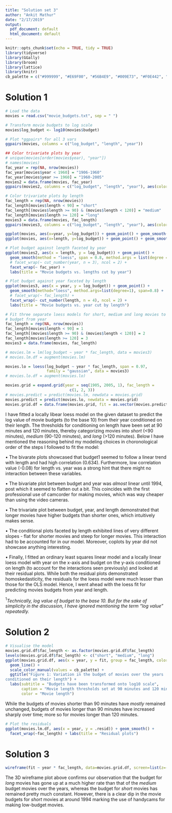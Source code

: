 ```yaml
---
title: "Solution set 3"
author: "Ankit Mathur"
date: "2/17/2019"
output:
  pdf_document: default
  html_document: default
---
```


```r
knitr::opts_chunk$set(echo = TRUE, tidy = TRUE)
library(tidyverse)
library(GGally)
library(broom)
library(lattice)
library(knitr)
cb_palette = c("#999999", "#E69F00", "#56B4E9", "#009E73", "#F0E442", "#0072B2", "#D55E00", "#CC79A7")
```

# Solution 1

```r
# Load the data
movies = read.csv("movie_budgets.txt", sep = " ")
```

```r
# Transform movie budgets to log scale
movies$log_budget <- log10(movies$budget)
```

```r
# Plot *ggpairs* for all 3 vars
ggpairs(movies, columns = c("log_budget", "length", "year"))
```


```r
## Color trivariate plots by year
# unique(movies[order(movies$year), "year"])
# names(movies)
fac_year = rep(NA, nrow(movies))
fac_year[movies$year < 1960] = "1906-1960"
fac_year[movies$year >= 1960] = "1960-2005"
movies2 = data.frame(movies, fac_year)
ggpairs(movies2, columns = c("log_budget", "length", "year"), aes(color = fac_year))
```

```r
# Color trivariate plots by length
fac_length = rep(NA, nrow(movies))
fac_length[movies$length < 90] = "short"
fac_length[(movies$length >= 90) & (movies$length < 120)] = "medium"
fac_length[movies$length >= 120] = "long"
movies3 = data.frame(movies, fac_length)
ggpairs(movies3, columns = c("log_budget", "length", "year"), aes(color = fac_length))
```

```r
ggplot(movies, aes(x=year, y=log_budget)) + geom_point() + geom_smooth()
ggplot(movies, aes(x=length, y=log_budget)) + geom_point() + geom_smooth()
```


```r
# Plot budget against length faceted by year
ggplot(movies2, aes(x = length, y = log_budget)) + geom_point() +
  geom_smooth(method = "loess", span = 0.8, method.args = list(degree = 1)) +
  # facet_wrap(~ cut_number(year, n = 3), ncol = 2) +
  facet_wrap(~ fac_year) +
  labs(title = "Movie budgets vs. lengths cut by year")
```

```r
# Plot budget against year faceted by length
ggplot(movies3, aes(x = year, y = log_budget)) + geom_point() +
  geom_smooth(method="loess", method.args=list(degree=1), span=0.8) +
  # facet_wrap(~ fac_length) +
  facet_wrap(~ cut_number(length, n = 4), ncol = 2) +
  labs(title = "Movie budgets vs. year cut by length")
```


```r
# Fit three separate loess models for short, medium and long movies to predict
# budget from year
fac_length = rep(NA, nrow(movies))
fac_length[movies$length < 90] = 1
fac_length[(movies$length >= 90) & (movies$length < 120)] = 2
fac_length[movies$length >= 120] = 3
movies3 = data.frame(movies, fac_length)

# movies.lm = lm(log_budget ~ year * fac_length, data = movies3)
# movies.lm.df = augment(movies.lm)

movies.lo = loess(log_budget ~ year * fac_length, span = 0.97,
                  family = "gaussian", data = movies3)
# movies.lo.df = augment(movies.lo)

movies.grid = expand.grid(year = seq(1905, 2005, 1), fac_length =
                            c(1, 2, 3))
# movies.predict = predict(movies.lm, newdata = movies.grid)
movies.predict = predict(movies.lo, newdata = movies.grid)
movies.grid.df = data.frame(movies.grid, fit = as.vector(movies.predict))
```

I have fitted a locally libear loess model on the given dataset to predict the log value of movie budgets (to the base 10) from their year conditioned on their length. The thresholds for conditioning on length have been set at 90 minutes and 120 minutes, thereby categorizing movies into *short* (<90 minutes), *medium* (90-120 minutes), and *long* (>120 minutes). Below I have mentioned the reasoning behind my modeling choices in choronological order of the steps I followed to fit the model:

• The bivarate plots showcased that budget$1$ seemed to follow a linear trend with length and had high correlation (0.634). Furthermore, low correlation value (-0.08) for length vs. year was a strong hint that there might no interaction between these variables.

• The bivariate plot between budget and year was *almost* linear until 1994, post which it seemed to flatten out a bit. This coincides with the first professional use of camcorder for making movies, which was way cheaper than using the video cameras.

• The trivariate plot between budget, year, and length demonstrated that longer movies have higher budgets than shorter ones, which intuitively makes sense.

• The conditional plots faceted by length exhibited lines of very different slopes - flat for shorter movies and steep for longer movies. This interaction had to be accounted for in our model. Moreover, coplots by year did not showcase anything interesting.

• Finally, I fitted an ordinary least squares linear model and a locally linear loess model with year on the x-axis and budget on the y-axis conditioned on length (to account for the interactions seen previously) and looked at their residual plots. While both the residual plots demonstrated homoskedasticity, the residuals for the loess model were much lesser than those for the OLS model. Hence, I went ahead with the loess fit for predicting movies budgets from year and length.

$^1$*Technically, log value of budget to the base 10. But for the sake of simplicity in the discussion, I have ignored mentioning the term "log value" repeatedly.*


# Solution 2

```r
# Visualise the model
movies.grid.df$fac_length <- as.factor(movies.grid.df$fac_length)
levels(movies.grid.df$fac_length) <- c("short", "medium", "long")
ggplot(movies.grid.df, aes(x = year, y = fit, group = fac_length, color = fac_length)) +
  geom_line() +
  scale_color_manual(values = cb_palette) +
  ggtitle("Figure 1: Variation in the budget of movies over the years
conditioned on their length") +
  labs(subtitle = "Budgets have been transformed onto log10 scale",
       caption = "Movie length thresholds set at 90 minutes and 120 minutes.",
       color = "Movie length")
```

While the budgets of movies shorter than 90 minutes have *mostly* remained unchanged, budgets of movies longer than 90 minutes have increased sharply over time; more so for movies longer than 120 minutes.

```r
# Plot the residuals
ggplot(movies.lm.df, aes(x = year, y = .resid)) + geom_smooth() +
  facet_wrap(~fac_length) + labs(title = "Residual plots")
```

# Solution 3

```r
wireframe(fit ~ year * fac_length, data=movies.grid.df, screen=list(z=-70, x=-90, y=90))
```
The 3D wireframe plot above confirms our observation that the budget for *long* movies has gone up at a much higher rate than that of the *medium* budget movies over the years, whereas the budget for *short* movies has remained pretty much constant. However, there is a clear dip in the movie budgets for *short* movies at around 1994 marking the use of handycams for making low-budget movies.
